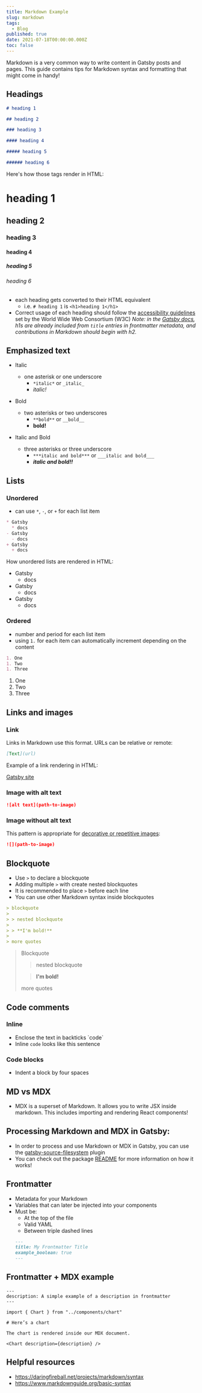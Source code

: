```yaml
---
title: Markdown Example
slug: markdown
tags:
  - Blog
published: true
date: 2021-07-18T00:00:00.000Z
toc: false
---
```


Markdown is a very common way to write content in Gatsby posts and pages. This guide contains tips for Markdown syntax and formatting that might come in handy!

## Headings

```markdown
# heading 1

## heading 2

### heading 3

#### heading 4

##### heading 5

###### heading 6
```

Here's how those tags render in HTML:

# heading 1

## heading 2

### heading 3

#### heading 4

##### heading 5

###### heading 6

- each heading gets converted to their HTML equivalent
  - i.e. `# heading 1` is `<h1>heading 1</h1>`
- Correct usage of each heading should follow the
  [accessibility guidelines](https://www.w3.org/WAI/tutorials/page-structure/headings/) set by the World Wide Web Consortium (W3C)
  _Note: in the [Gatsby docs](/contributing/docs-contributions#headings), h1s are already included from `title` entries in frontmatter metadata, and contributions in Markdown should begin with h2._

## Emphasized text

- Italic
  - one asterisk or one underscore
    - `*italic*` or `_italic_`
    - _italic!_
- Bold
  - two asterisks or two underscores
    - `**bold**` or `__bold__`
    - **bold!**
- Italic and Bold

  - three asterisks or three underscore
    - `***italic and bold***` or `___italic and bold___`
    - **_italic and bold!!_**

## Lists

### Unordered

- can use `*`, `-`, or `+` for each list item

<!-- prettier-ignore-start -->

```markdown
* Gatsby
  * docs
- Gatsby
  - docs
+ Gatsby
  + docs
```

<!-- prettier-ignore-end -->

How unordered lists are rendered in HTML:

- Gatsby
  - docs
- Gatsby
  - docs
- Gatsby
  - docs

### Ordered

- number and period for each list item
- using `1.` for each item can automatically increment depending on the content

```markdown
1. One
1. Two
1. Three
```

1. One
2. Two
3. Three

## Links and images

### Link

Links in Markdown use this format. URLs can be relative or remote:

```markdown
[Text](url)
```

Example of a link rendering in HTML:

[Gatsby site](https://www.gatsbyjs.com/)

### Image with alt text

```markdown
![alt text](path-to-image)
```

### Image without alt text

This pattern is appropriate for [decorative or repetitive images](https://www.w3.org/WAI/tutorials/images/decision-tree/):

```markdown
![](path-to-image)
```

## Blockquote

- Use `>` to declare a blockquote
- Adding multiple `>` with create nested blockquotes
- It is recommended to place `>` before each line
- You can use other Markdown syntax inside blockquotes

```markdown
> blockquote
>
> > nested blockquote
>
> > **I'm bold!**
>
> more quotes
```

> Blockquote
>
> > nested blockquote
>
> > **I'm bold!**
>
> more quotes

## Code comments

### Inline

- Enclose the text in backticks \`code\`
- Inline `code` looks like this sentence

### Code blocks

- Indent a block by four spaces

## MD vs MDX

- MDX is a superset of Markdown. It allows you to write JSX inside markdown. This includes importing and rendering React components!

## Processing Markdown and MDX in Gatsby:

- In order to process and use Markdown or MDX in Gatsby, you can use the [gatsby-source-filesystem](/docs/sourcing-from-the-filesystem) plugin
- You can check out the package [README](/plugins/gatsby-source-filesystem) for more information on how it works!

## Frontmatter

- Metadata for your Markdown
- Variables that can later be injected into your components
- Must be:
  - At the top of the file
  - Valid YAML
  - Between triple dashed lines
  ```markdown
  ---
  title: My Frontmatter Title
  example_boolean: true
  ---
  ```

## Frontmatter + MDX example

```mdx
---
description: A simple example of a description in frontmatter
---

import { Chart } from "../components/chart"

# Here’s a chart

The chart is rendered inside our MDX document.

<Chart description={description} />
```

## Helpful resources

- https://daringfireball.net/projects/markdown/syntax
- https://www.markdownguide.org/basic-syntax
